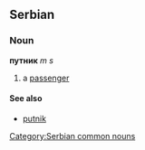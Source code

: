 ==Serbian==
===Noun===
'''путник''' ''m s''
#a [[passenger]]
====See also====
*[[putnik]]
[[Category:Serbian common nouns]]
